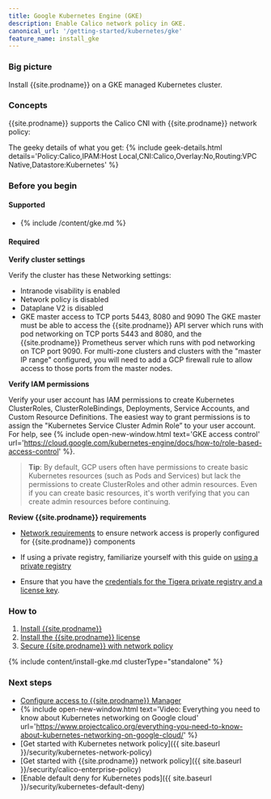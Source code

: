 ```yaml
---
title: Google Kubernetes Engine (GKE)
description: Enable Calico network policy in GKE.
canonical_url: '/getting-started/kubernetes/gke'
feature_name: install_gke
---
```


### Big picture

Install {{site.prodname}} on a GKE managed Kubernetes cluster.

### Concepts

{{site.prodname}} supports the Calico CNI with {{site.prodname}} network policy:

The geeky details of what you get:
{% include geek-details.html details='Policy:Calico,IPAM:Host Local,CNI:Calico,Overlay:No,Routing:VPC Native,Datastore:Kubernetes' %}

### Before you begin

#### Supported
- {% include /content/gke.md %}

#### Required

**Verify cluster settings**

Verify the cluster has these Networking settings:
- Intranode visability is enabled
- Network policy is disabled
- Dataplane V2 is disabled
- GKE master access to TCP ports 5443, 8080 and 9090
   The GKE master must be able to access the {{site.prodname}} API server which runs with pod networking on TCP ports 5443 and 8080, and the {{site.prodname}} Prometheus server which runs with pod networking on TCP port 9090.  For multi-zone clusters and clusters with the "master IP range" configured, you will need to add a GCP firewall rule to allow access to those ports from the master nodes.   

**Verify IAM permissions**  

Verify your user account has IAM permissions to create Kubernetes ClusterRoles, ClusterRoleBindings, Deployments, Service Accounts, and Custom Resource Definitions. The easiest way to grant permissions is to assign the "Kubernetes Service Cluster Admin Role” to your user account. For help, see {% include open-new-window.html text='GKE access control' url='https://cloud.google.com/kubernetes-engine/docs/how-to/role-based-access-control' %}. 

> **Tip**: By default, GCP users often have permissions to create basic Kubernetes resources (such as Pods and Services) but lack the permissions to create ClusterRoles and other admin resources.  Even if you can create basic resources, it's worth verifying that you can create admin resources before continuing.

**Review {{site.prodname}} requirements**

- [Network requirements]({{site.baseurl}}/getting-started/kubernetes/requirements#network-requirements) to ensure network access is properly configured for {{site.prodname}} components

- If using a private registry, familiarize yourself with this guide on [using a private registry]({{site.baseurl}}/getting-started/private-registry)

- Ensure that you have the [credentials for the Tigera private registry and a license key]({{site.baseurl}}/getting-started/calico-enterprise#get-private-registry-credentials-and-license-key).

### How to

1. [Install {{site.prodname}}](#install-calico-enterprise)
1. [Install the {{site.prodname}} license](#install-the-calico-enterprise-license)
1. [Secure {{site.prodname}} with network policy](#secure-calico-enterprise-with-network-policy)

{% include content/install-gke.md clusterType="standalone" %}

### Next steps

- [Configure access to {{site.prodname}} Manager]({{site.baseurl}}/getting-started/cnx/access-the-manager)
- {% include open-new-window.html text='Video: Everything you need to know about Kubernetes networking on Google cloud' url='https://www.projectcalico.org/everything-you-need-to-know-about-kubernetes-networking-on-google-cloud/' %}
- [Get started with Kubernetes network policy]({{ site.baseurl }}/security/kubernetes-network-policy)
- [Get started with {{site.prodname}} network policy]({{ site.baseurl }}/security/calico-enterprise-policy)
- [Enable default deny for Kubernetes pods]({{ site.baseurl }}/security/kubernetes-default-deny)
